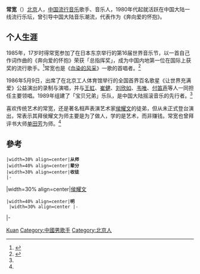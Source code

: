 {{藝人
|姓名 = 常宽 
|類型 = 男藝人
|圖片 =
|圖片簡介 = 
|英文名 = 
|原名 = 
|綽號 = 
|出生日期 = {{birth date and age|1968|6|27}}
|逝世 = 
|出生地點 = {{CHN}}[[北京市|北京市]]
|國籍 = 
|樂器 = 
|音樂類型 = 華語流行
|血型 = 
|職業 = 歌手、音乐人
|活躍年代 = 1986年至今
|唱片公司 = 
|經紀公司 = 
|相關團體 = 
|網站 =
| 音樂專輯 =  
| 電影 = 
| 電視節目 = 
| 舞臺劇 = 
| 書籍 = 
}}
'''常宽'''（{{bd|1968年|6月27日|||常宽}}）[[北京|北京]]人，[[中华人民共和国|中国]][[华语流行音乐|流行音乐]]歌手、音乐人，1980年代起就活跃在中国大陆一线流行乐坛，曾引导中国大陆音乐潮流，代表作为《奔向爱的怀抱》。

==个人生涯==
1985年，17岁时得常宽参加了在日本东京举行的第16届世界音乐节，以一首自己作词作曲的《奔向爱的怀抱》荣获「总指挥奖」，成为中国内地第一位在国际上获奖的流行歌手。<ref name="北青">{{cite web| url=http://news.xinhuanet.com/ent/2013-09/25/c_125442025.htm| title=常宽：摇滚老手的水准至今无人超越 摇滚不曾萧条| publisher=新华网转北京青年报| date=203-09-25| Author=崔巍| access-date=2014-02-06| archive-date=2014-02-21| archive-url=https://web.archive.org/web/20140221211449/http://news.xinhuanet.com/ent/2013-09/25/c_125442025.htm}}</ref>常宽也是《[[血染的风采|血染的风采]]》一歌的首唱者。<ref name="新报">{{cite web| url=http://news.enorth.com.cn/system/2011/11/13/008124071.shtml| title=常宽：16岁首唱《血染的风采》| publisher=新报| date=2011-11-13| Author=翟翊| access-date=2014-02-06| archive-date=2019-06-06| archive-url=https://web.archive.org/web/20190606201540/http://news.enorth.com.cn/system/2011/11/13/008124071.shtml}}</ref>

1986年5月9日，出席了在北京工人体育馆举行的全国首界百名歌星《让世界充满爱》公益演出的录制与演唱，并与[[王虹|王虹]]、[[崔健|崔健]]、[[刘欣如|刘欣如]]、[[韦唯|韦唯]]、[[付笛声|付笛声]]等人一同担任主要领唱。1989年组建了「宝贝兄弟」乐队，是中国大陆摇滚音乐的先行者。<ref name="北青"/>

喜欢传统艺术的常宽，还是著名相声表演艺术家[[侯耀文|侯耀文]]的徒弟，但从未正式登台演出，常表示其拜侯耀文为师主要是为了做人，学的是艺术，而非赚钱。常宽也曾拜评书大师[[单田芳|单田芳]]为师。<ref name="新报"/>

==參考==
{{Reflist}}

{{start box}}
 |width=30% align=center|'''从师'''
 |width=40% align=center|'''辈分'''
 |width=30% align=center|'''收徒'''
 |-
|width=30% align=center|[[侯耀文|侯耀文]]
 |width=40% align=center|'''明'''<br />
 |width=30% align=center |-
|-
{{end box}}

{{DEFAULTSORT:Kuan}}
[[Category:常姓|Kuan]]
[[Category:中國男歌手|Category:中國男歌手]]
[[Category:北京人|Category:北京人]]